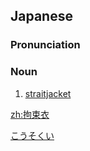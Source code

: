 ==Japanese==
{{wikipedia|lang=ja}}
{{ja-kanjitab|こう|そく|い|yomi=o}}

===Pronunciation===
{{ja-pron|こうそくい|y=o}}

===Noun===
{{ja-noun|こうそくい}}

# [[straitjacket]]

[[Category:ja:Clothing|こうそくい]]

[[zh:拘束衣]]